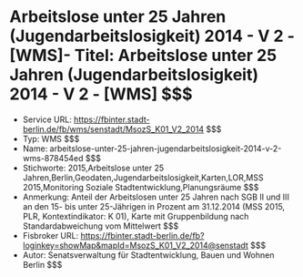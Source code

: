 # Arbeitslose unter 25 Jahren (Jugendarbeitslosigkeit) 2014 - V 2 - [WMS]- Titel: Arbeitslose unter 25 Jahren (Jugendarbeitslosigkeit) 2014 - V 2 - [WMS] $$$
- Service URL: https://fbinter.stadt-berlin.de/fb/wms/senstadt/MsozS_K01_V2_2014 $$$
- Typ: WMS $$$
- Name: arbeitslose-unter-25-jahren-jugendarbeitslosigkeit-2014-v-2-wms-878454ed $$$
- Stichworte: 2015,Arbeitslose unter 25 Jahren,Berlin,Geodaten,Jugendarbeitslosigkeit,Karten,LOR,MSS 2015,Monitoring Soziale Stadtentwicklung,Planungsräume $$$
- Anmerkung: Anteil der Arbeitslosen unter 25 Jahren nach SGB II und III an den 15- bis unter 25-Jährigen in Prozent am 31.12.2014 (MSS 2015, PLR, Kontextindikator: K 01), Karte mit Gruppenbildung nach Standardabweichung vom Mittelwert $$$
- Fisbroker URL: https://fbinter.stadt-berlin.de/fb?loginkey=showMap&mapId=MsozS_K01_V2_2014@senstadt $$$
- Autor: Senatsverwaltung für Stadtentwicklung, Bauen und Wohnen Berlin $$$
